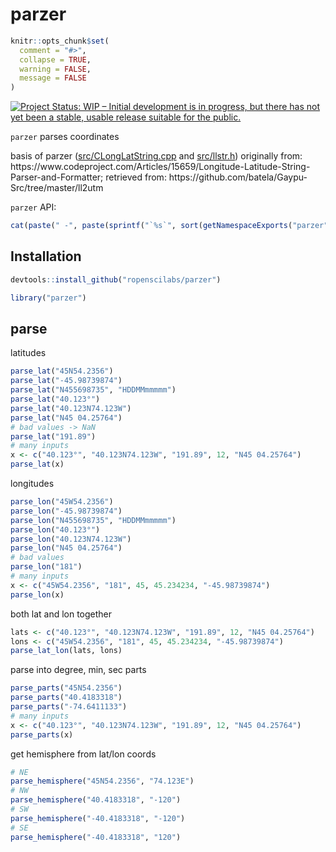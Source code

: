 parzer
======

```r
knitr::opts_chunk$set(
  comment = "#>",
  collapse = TRUE,
  warning = FALSE,
  message = FALSE
)
```

[![Project Status: WIP – Initial development is in progress, but there has not yet been a stable, usable release suitable for the public.](https://www.repostatus.org/badges/latest/wip.svg)](https://www.repostatus.org/#wip)

`parzer` parses coordinates

basis of parzer ([src/CLongLatString.cpp](src/CLongLatString.cpp) and [src/llstr.h](src/llstr.h)) originally from: https://www.codeproject.com/Articles/15659/Longitude-Latitude-String-Parser-and-Formatter; retrieved from: https://github.com/batela/Gaypu-Src/tree/master/ll2utm

`parzer` API:

```r
cat(paste(" -", paste(sprintf("`%s`", sort(getNamespaceExports("parzer"))), collapse = "\n - ")))
```


## Installation

```r
devtools::install_github("ropenscilabs/parzer")
```

```r
library("parzer")
```

## parse

latitudes

```r
parse_lat("45N54.2356")
parse_lat("-45.98739874")
parse_lat("N455698735", "HDDMMmmmmm")
parse_lat("40.123°")
parse_lat("40.123N74.123W")
parse_lat("N45 04.25764")
# bad values -> NaN
parse_lat("191.89")
# many inputs
x <- c("40.123°", "40.123N74.123W", "191.89", 12, "N45 04.25764")
parse_lat(x)
```

longitudes

```r
parse_lon("45W54.2356")
parse_lon("-45.98739874")
parse_lon("N455698735", "HDDMMmmmmm")
parse_lon("40.123°")
parse_lon("40.123N74.123W")
parse_lon("N45 04.25764")
# bad values
parse_lon("181")
# many inputs
x <- c("45W54.2356", "181", 45, 45.234234, "-45.98739874")
parse_lon(x)
```

both lat and lon together

```r
lats <- c("40.123°", "40.123N74.123W", "191.89", 12, "N45 04.25764")
lons <- c("45W54.2356", "181", 45, 45.234234, "-45.98739874")
parse_lat_lon(lats, lons)
```

parse into degree, min, sec parts

```r
parse_parts("45N54.2356")
parse_parts("40.4183318")
parse_parts("-74.6411133")
# many inputs
x <- c("40.123°", "40.123N74.123W", "191.89", 12, "N45 04.25764")
parse_parts(x)
```

get hemisphere from lat/lon coords

```r
# NE
parse_hemisphere("45N54.2356", "74.123E")
# NW
parse_hemisphere("40.4183318", "-120")
# SW
parse_hemisphere("-40.4183318", "-120")
# SE
parse_hemisphere("-40.4183318", "120")
```
